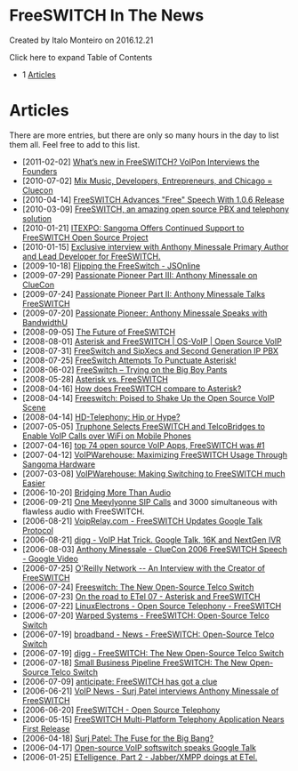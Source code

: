 
# FreeSWITCH In The News 

 Created by  Italo Monteiro on 2016.12.21

Click here to expand Table of Contents

* 1 [Articles](#articles)

# Articles

There are more entries, but there are only so many hours in the day to list them all. Feel free to add to this list.

* \[2011-02-02\] [What’s new in FreeSWITCH? VoIPon Interviews the Founders](http://blog.voipon.co.uk/whats-new-in-freeswitch-voipon-interiews-the-founders/)
* \[2010-07-02\] [Mix Music, Developers, Entrepreneurs, and Chicago = Cluecon](http://www.techistan.com/2010/07/02/mix-music-developers-entrepreneurs-and-chicago-cluecon/)
* \[2010-04-14\] [FreeSWITCH Advances "Free" Speech With 1.0.6 Release](http://www.linuxtoday.com/infrastructure/2010041400935PRNT)
* \[2010-03-09\] [FreeSWITCH, an amazing open source PBX and telephony solution](http://blog.toplingo.com/2010/03/09/freeswitch-open-source-pbx-telephony-voip/)
* \[2010-01-21\] [ITEXPO: Sangoma Offers Continued Support to FreeSWITCH Open Source Project](http://www.tmcnet.com/channels/voip-gateways/articles/73216-itexpo-sangoma-offers-continued-support-freeswitch-open-source.htm)
* \[2010-01-15\] [Exclusive interview with Anthony Minessale Primary Author and Lead Developer for FreeSWITCH.](http://voiptoday.org/index.php?option=com%5Fcontent&view=article&id=282:exclusive-interview-with-anthony-minessale-primary-author-and-lead-developer-for-freeswitch&catid=906:general)
* \[2009-10-18\] [Flipping the FreeSwitch - JSOnline](http://www.jsonline.com/business/64684137.html)
* \[2009-07-29\] [Passionate Pioneer Part III: Anthony Minessale on ClueCon](http://www.bandwidth.com/blog/2009/07/passionate-pioneer-iii-anthony-minessale-on-cluecon/)
* \[2009-07-24\] [Passionate Pioneer Part II: Anthony Minessale Talks FreeSWITCH](http://www.bandwidth.com/blog/2009/07/passionate-pioneer-part-ii-anthony-minessale-talks-freeswitch/)
* \[2009-07-20\] [Passionate Pioneer: Anthony Minessale Speaks with BandwidthU](http://www.bandwidth.com/blog/2009/07/anthony-minnesale-freeswitch-interview-part-i/)
* \[2008-09-05\] [The Future of FreeSWITCH](http://anders.com/cms/275/FreeSWITCH/ClueCon/Anthony.Minessale)
* \[2008-08-01\] [Asterisk and FreeSWITCH | OS-VoIP | Open Source VoIP](http://www.os-voip.com/2008/08/asterisk-and-freeswitch/)
* \[2008-07-31\] [FreeSwitch and SipXecs and Second Generation IP PBX](http://blog.voipsupply.com/freeswitch-and-sipxecs-and-second-generation-ip-pbx)
* \[2008-07-25\] [FreeSwitch Attempts To Punctuate Asterisk!](http://telecommonthly.com/2008/07/powerful-freeswitch-attempts-to-punctuate-asterisk/)
* \[2008-06-02\] [FreeSwitch – Trying on the Big Boy Pants](http://blog.voipsupply.com/freeswitch-trying-on-the-big-boy-pants)
* \[2008-05-28\] [Asterisk vs. FreeSWITCH](http://anders.com/cms/266)
* \[2008-04-16\] [How does FreeSWITCH compare to Asterisk?](http://www.freeswitch.org/node/117)
* \[2008-04-14\] [Freeswitch: Poised to Shake Up the Open Source VoIP Scene](http://ostatic.com/blog/freeswitch-poised-to-shake-up-the-open-source-voip-scene)
* \[2008-04-14\] [HD-Telephony: Hip or Hype?](http://www.zdnet.com/blog/greenfield/hd-telephony-hip-or-hype/217)
* \[2007-05-05\] [Truphone Selects FreeSWITCH and TelcoBridges to Enable VoIP Calls over WiFi on Mobile Phones](http://www.prweb.com/releases/2007/6/prweb530752.htm)
* \[2007-04-16\] [top 74 open source VoIP Apps, FreeSWITCH was #1](http://www.voipnow.org/2007/04/74%5Fopen%5Fsource%5F.html)
* \[2007-04-12\] [VoIPWarehouse: Maximizing FreeSWITCH Usage Through Sangoma Hardware](http://www.prlog.org/10013393-voipwarehouse-maximizing-freeswitch-usage-through-sangoma-hardware.html)
* \[2007-03-08\] [VoIPWarehouse: Making Switching to FreeSWITCH much Easier](http://www.prlog.org/10009913-voipwarehouse-making-switching-to-freeswitch-much-easier.html)
* \[2006-10-20\] [Bridging More Than Audio](http://www.freeswitch.org/article.php?id=51)
* \[2006-09-21\] [One Meeylyonne SIP Calls](http://www.freeswitch.org/article.php?id=50) and 3000 simultaneous with flawless audio with FreeSWITCH.
* \[2006-08-21\] [VoipRelay.com - FreeSWITCH Updates Google Talk Protocol](http://www.voiprelay.com/2006/08/21/freeswitch-updates-googletalk-protocol/)
* \[2006-08-21\] [digg - VoIP Hat Trick. Google Talk, 16K and NextGen IVR](http://digg.com/software/VoIP%5FHat%5FTrick%5FGoogleTalk%5F16K%5Fand%5FNextGen%5FIVR)
* \[2006-08-03\] [Anthony Minessale - ClueCon 2006 FreeSWITCH Speech - Google Video](http://video.google.com/videoplay?docid=-4613750174577358330)
* \[2006-07-25\] [O'Reilly Network -- An Interview with the Creator of FreeSWITCH](http://www.oreillynet.com/pub/a/etel/2006/07/25/an-interview-with-the-creator-of-freeswitch.html)
* \[2006-07-24\] [Freeswitch: The New Open-Source Telco Switch](http://www.technoclicks.com/article-2545.php)
* \[2006-07-23\] [On the road to ETel 07 - Asterisk and FreeSWITCH](http://www.oreillynet.com/etel/blog/2006/07/on%5Fthe%5Froad%5Fto%5Fetel%5F07%5Fasteris.html)
* \[2006-07-22\] [LinuxElectrons - Open Source Telephony - FreeSWITCH](http://www.linuxelectrons.com/News/RoundUp/20060722133055941)
* \[2006-07-20\] [Warped Systems - FreeSWITCH: Open-Source Telco Switch](http://www.warpedsystems.sk.ca/article.php?story=20060720103440395)
* \[2006-07-19\] [broadband - News - FreeSWITCH: Open-Source Telco Switch](http://www.broadbandreports.com/shownews/76525)
* \[2006-07-19\] [digg - FreeSWITCH: The New Open-Source Telco Switch](http://digg.com/linux%5Funix/Freeswitch%5FThe%5FNew%5FOpen-Source%5FTelco%5FSwitch)
* \[2006-07-18\] [Small Business Pipeline FreeSWITCH: The New Open-Source Telco Switch](http://www.smallbizpipeline.com/showArticle.jhtml?articleId=190500813)
* \[2006-07-09\] [anticipate: FreeSWITCH has got a clue](http://antecipate.blogspot.com/2006/07/freeswitch-has-got-clue.html)
* \[2006-06-21\] [VoIP News - Surj Patel interviews Anthony Minessale of FreeSWITCH](http://www.voip-news.com/news/features/tony-minnesale-freeswitch-voip-062106/)
* \[2006-06-20\] [FreeSWITCH - Open Source Telephony](http://www.voipuser.org/forum%5Ftopic%5F5983.html)
* \[2006-05-15\] [FreeSWITCH Multi-Platform Telephony Application Nears First Release](http://www.asteriskvoipnews.com/asterisk%5Fnews/freeswitch%5Fmultiplatform%5Ftelephony%5Fapplication%5Fnears%5Ffirst%5Frelease.html)
* \[2006-04-18\] [Surj Patel: The Fuse for the Big Bang?](http://www.voip-news.com/news/column-surj-patel-big-bang-041806/)
* \[2006-04-17\] [Open-source VoIP softswitch speaks Google Talk](http://thevoipdigest.com/open-source-voip-softswitch-speaks-googletalk.htm)
* \[2006-01-25\] [ETelligence, Part 2 - Jabber/XMPP doings at ETel.](http://www.saint-andre.com/blog/2006-01.html)


